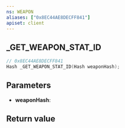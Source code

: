 ```yaml
---
ns: WEAPON
aliases: ["0x8EC44AE8DECFF841"]
apiset: client
---
```

## _GET_WEAPON_STAT_ID

```c
// 0x8EC44AE8DECFF841
Hash _GET_WEAPON_STAT_ID(Hash weaponHash);
```


## Parameters
* **weaponHash**:

## Return value